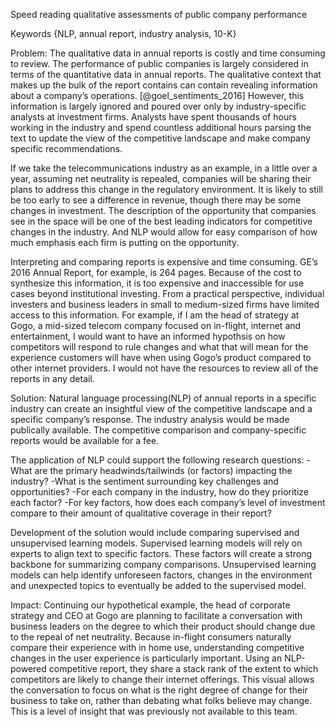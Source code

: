 Speed reading qualitative assessments of public company performance

Keywords {NLP, annual report, industry analysis, 10-K}

Problem: The qualitative data in annual reports is costly and time consuming to review. The performance of public companies is largely considered in terms of the quantitative data in annual reports. The qualitative context that makes up the bulk of the report contains can contain revealing information about a company's operations. [@goel_sentiments_2016] However, this information is largely ignored and poured over only by industry-specific analysts at investment firms. Analysts have spent thousands of hours working in the industry and spend countless additional hours parsing the text to update the view of the competitive landscape and make company specific recommendations.

If we take the telecommunications industry as an example, in a little over a year, assuming net neutrality is repealed, companies will be sharing their plans to address this change in the regulatory environment. It is likely to still be too early to see a difference in revenue, though there may be some changes in investment. The description of the opportunity that companies see in the space will be one of the best leading indicators for competitive changes in the industry. And NLP would allow for easy comparison of how much emphasis each firm is putting on the opportunity.

Interpreting and comparing reports is expensive and time consuming. GE's 2016 Annual Report, for example, is 264 pages.  Because of the cost to synthesize this information, it is too expensive and inaccessible for use cases beyond institutional investing. From a practical perspective, individual investers and business leaders in small to medium-sized firms have limited access to this information.  For example, if I am the head of strategy at Gogo, a mid-sized telecom company focused on in-flight, internet and entertainment, I would want to have an informed hypothsis on how competitors will respond to rule changes and what that will mean for the experience customers will have when using Gogo's product compared to other internet providers.  I would not have the resources to review all of the reports in any detail.   

Solution: Natural language processing(NLP) of annual reports in a specific industry can create an insightful view of the competitive landscape and a specific company’s response.  The industry analysis would be made publically available.  The competitive comparison and company-specific reports would be available for a fee.  

The application of NLP could support the following research questions: 
-What are the primary headwinds/tailwinds (or factors) impacting the industry? 
-What is the sentiment surrounding key challenges and opportunities? 
-For each company in the industry, how do they prioritize each factor? 
-For key factors, how does each company’s level of investment compare to their amount of qualitative coverage in their report?

Development of the solution would include comparing supervised and unsupervised learning models.  Supervised learning models will rely on experts to align text to specific factors.  These factors will create a strong backbone for summarizing company comparisons.  Unsupervised learning models can help identify unforeseen factors, changes in the environment and unexpected topics to eventually be added to the supervised model.    

Impact: Continuing our hypothetical example, the head of corporate strategy and CEO at Gogo are planning to facilitate a conversation with business leaders on the degree to which their product should change due to the repeal of net neutrality.  Because in-flight consumers naturally compare their experience with in home use, understanding competitive changes in the user experience is particularly important.  Using an NLP-powered competitive report, they share a stack rank of the extent to which competitors are likely to change their internet offerings.  This visual allows the conversation to focus on what is the right degree of change for their business to take on, rather than debating what folks believe may change.  This is a level of insight that was previously not available to this team.        

